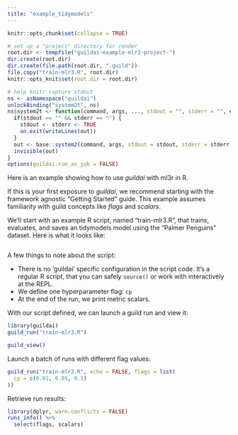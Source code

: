 ```yaml
---
title: "example_tidymodels"
---
```


```r
knitr::opts_chunk$set(collapse = TRUE)

# set up a "project" directory for render
root.dir <- tempfile("guildai-example-mlr3-project-")
dir.create(root.dir)
dir.create(file.path(root.dir, ".guild"))
file.copy("train-mlr3.R", root.dir)
knitr::opts_knit$set(root.dir = root.dir)

# help knitr capture stdout
ns <- asNamespace("guildai")
unlockBinding("system2t", ns)
ns$system2t <- function(command, args, ..., stdout = "", stderr = "", echo_cmd) {
  if(stdout == "" && stderr == "") {
    stdout <- stderr <- TRUE
    on.exit(writeLines(out))
  }
  out <- base::system2(command, args, stdout = stdout, stderr = stderr, ...)
  invisible(out)
}
options(guildai.run_as_job = FALSE)
```

Here is an example showing how to use *guildai* with ml3r in R.

If this is your first exposure to *guildai*, we recommend starting with
the framework agnostic "Getting Started" guide. This example assumes
familiarity with guild concepts like *flags* and *scalars*.

We'll start with an example R script, named "train-mlr3.R", that trains,
evaluates, and saves an tidymodels model using the "Palmer Penguins"
dataset. Here is what it looks like:

```r
```

A few things to note about the script:

-   There is no 'guildai' specific configuration in the script code.
    It's a regular R script, that you can safely `source()` or work with
    interactively at the REPL.
-   We define one hyperparameter flag: `cp`
-   At the end of the run, we print metric scalars.

With our script defined, we can launch a guild run and view it:

```r
library(guildai)
guild_run("train-mlr3.R")
```

```r
guild_view()
```

Launch a batch of runs with different flag values:

```r
guild_run("train-mlr3.R", echo = FALSE, flags = list(
  cp = c(0.01, 0.05, 0.1)
))
```

Retrieve run results:

```r
library(dplyr, warn.conflicts = FALSE)
runs_info() %>% 
  select(flags, scalars) 
```
